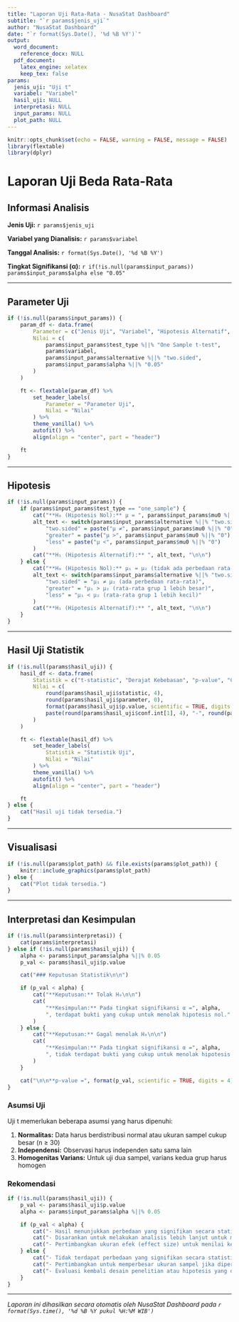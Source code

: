 ```yaml
---
title: "Laporan Uji Rata-Rata - NusaStat Dashboard"
subtitle: "`r params$jenis_uji`"
author: "NusaStat Dashboard"
date: "`r format(Sys.Date(), '%d %B %Y')`"
output:
  word_document:
    reference_docx: NULL
  pdf_document:
    latex_engine: xelatex
    keep_tex: false
params:
  jenis_uji: "Uji t"
  variabel: "Variabel"
  hasil_uji: NULL
  interpretasi: NULL
  input_params: NULL
  plot_path: NULL
---
```


```r
knitr::opts_chunk$set(echo = FALSE, warning = FALSE, message = FALSE)
library(flextable)
library(dplyr)
```

# Laporan Uji Beda Rata-Rata

## Informasi Analisis

**Jenis Uji:** `r params$jenis_uji`

**Variabel yang Dianalisis:** `r params$variabel`

**Tanggal Analisis:** `r format(Sys.Date(), '%d %B %Y')`

**Tingkat Signifikansi (α):** `r if(!is.null(params$input_params)) params$input_params$alpha else "0.05"`

---

## Parameter Uji

```r
if (!is.null(params$input_params)) {
    param_df <- data.frame(
        Parameter = c("Jenis Uji", "Variabel", "Hipotesis Alternatif", "Tingkat Signifikansi"),
        Nilai = c(
            params$input_params$test_type %||% "One Sample t-test",
            params$variabel,
            params$input_params$alternative %||% "two.sided",
            params$input_params$alpha %||% "0.05"
        )
    )

    ft <- flextable(param_df) %>%
        set_header_labels(
            Parameter = "Parameter Uji",
            Nilai = "Nilai"
        ) %>%
        theme_vanilla() %>%
        autofit() %>%
        align(align = "center", part = "header")

    ft
}
```

---

## Hipotesis

```r
if (!is.null(params$input_params)) {
    if (params$input_params$test_type == "one_sample") {
        cat("**H₀ (Hipotesis Nol):** μ = ", params$input_params$mu0 %||% "0", "\n\n")
        alt_text <- switch(params$input_params$alternative %||% "two.sided",
            "two.sided" = paste("μ ≠", params$input_params$mu0 %||% "0"),
            "greater" = paste("μ >", params$input_params$mu0 %||% "0"),
            "less" = paste("μ <", params$input_params$mu0 %||% "0")
        )
        cat("**H₁ (Hipotesis Alternatif):** ", alt_text, "\n\n")
    } else {
        cat("**H₀ (Hipotesis Nol):** μ₁ = μ₂ (tidak ada perbedaan rata-rata)\n\n")
        alt_text <- switch(params$input_params$alternative %||% "two.sided",
            "two.sided" = "μ₁ ≠ μ₂ (ada perbedaan rata-rata)",
            "greater" = "μ₁ > μ₂ (rata-rata grup 1 lebih besar)",
            "less" = "μ₁ < μ₂ (rata-rata grup 1 lebih kecil)"
        )
        cat("**H₁ (Hipotesis Alternatif):** ", alt_text, "\n\n")
    }
}
```

---

## Hasil Uji Statistik

```r
if (!is.null(params$hasil_uji)) {
    hasil_df <- data.frame(
        Statistik = c("t-statistic", "Derajat Kebebasan", "p-value", "Confidence Interval (95%)"),
        Nilai = c(
            round(params$hasil_uji$statistic, 4),
            round(params$hasil_uji$parameter, 0),
            format(params$hasil_uji$p.value, scientific = TRUE, digits = 4),
            paste(round(params$hasil_uji$conf.int[1], 4), "-", round(params$hasil_uji$conf.int[2], 4))
        )
    )

    ft <- flextable(hasil_df) %>%
        set_header_labels(
            Statistik = "Statistik Uji",
            Nilai = "Nilai"
        ) %>%
        theme_vanilla() %>%
        autofit() %>%
        align(align = "center", part = "header")

    ft
} else {
    cat("Hasil uji tidak tersedia.")
}
```

---

## Visualisasi

```r
if (!is.null(params$plot_path) && file.exists(params$plot_path)) {
    knitr::include_graphics(params$plot_path)
} else {
    cat("Plot tidak tersedia.")
}
```

---

## Interpretasi dan Kesimpulan

```r
if (!is.null(params$interpretasi)) {
    cat(params$interpretasi)
} else if (!is.null(params$hasil_uji)) {
    alpha <- params$input_params$alpha %||% 0.05
    p_val <- params$hasil_uji$p.value

    cat("### Keputusan Statistik\n\n")

    if (p_val < alpha) {
        cat("**Keputusan:** Tolak H₀\n\n")
        cat(
            "**Kesimpulan:** Pada tingkat signifikansi α =", alpha,
            ", terdapat bukti yang cukup untuk menolak hipotesis nol."
        )
    } else {
        cat("**Keputusan:** Gagal menolak H₀\n\n")
        cat(
            "**Kesimpulan:** Pada tingkat signifikansi α =", alpha,
            ", tidak terdapat bukti yang cukup untuk menolak hipotesis nol."
        )
    }

    cat("\n\n**p-value =", format(p_val, scientific = TRUE, digits = 4), "**")
}
```

### Asumsi Uji

Uji t memerlukan beberapa asumsi yang harus dipenuhi:

1. **Normalitas:** Data harus berdistribusi normal atau ukuran sampel cukup besar (n ≥ 30)
2. **Independensi:** Observasi harus independen satu sama lain
3. **Homogenitas Varians:** Untuk uji dua sampel, varians kedua grup harus homogen

### Rekomendasi

```r
if (!is.null(params$hasil_uji)) {
    p_val <- params$hasil_uji$p.value
    alpha <- params$input_params$alpha %||% 0.05

    if (p_val < alpha) {
        cat("- Hasil menunjukkan perbedaan yang signifikan secara statistik\n")
        cat("- Disarankan untuk melakukan analisis lebih lanjut untuk memahami praktikalitas perbedaan\n")
        cat("- Pertimbangkan ukuran efek (effect size) untuk menilai kepentingan praktis\n")
    } else {
        cat("- Tidak terdapat perbedaan yang signifikan secara statistik\n")
        cat("- Pertimbangkan untuk memperbesar ukuran sampel jika diperlukan\n")
        cat("- Evaluasi kembali desain penelitian atau hipotesis yang diajukan\n")
    }
}
```

---

*Laporan ini dihasilkan secara otomatis oleh NusaStat Dashboard pada `r format(Sys.time(), '%d %B %Y pukul %H:%M WIB')`*
